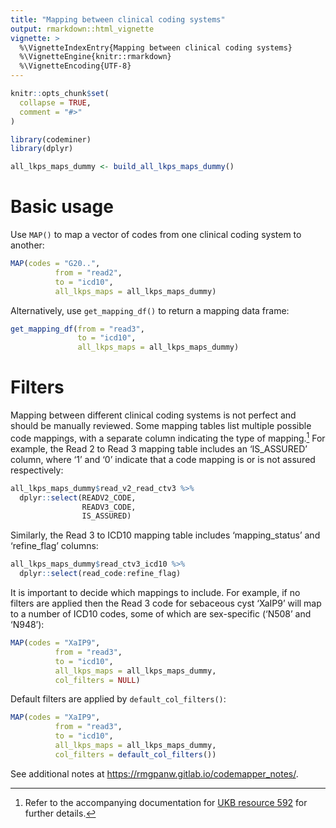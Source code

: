 ```yaml
---
title: "Mapping between clinical coding systems"
output: rmarkdown::html_vignette
vignette: >
  %\VignetteIndexEntry{Mapping between clinical coding systems}
  %\VignetteEngine{knitr::rmarkdown}
  %\VignetteEncoding{UTF-8}
---
```


```r
knitr::opts_chunk$set(
  collapse = TRUE,
  comment = "#>"
)
```

```r
library(codeminer)
library(dplyr)

all_lkps_maps_dummy <- build_all_lkps_maps_dummy()
```

# Basic usage

Use `MAP()` to map a vector of codes from one clinical coding system to another:

```r
MAP(codes = "G20..",
          from = "read2",
          to = "icd10",
          all_lkps_maps = all_lkps_maps_dummy)
```

Alternatively, use `get_mapping_df()` to return a mapping data frame:

```r
get_mapping_df(from = "read3",
               to = "icd10",
               all_lkps_maps = all_lkps_maps_dummy)
```

# Filters

Mapping between different clinical coding systems is not perfect and should be manually reviewed. Some mapping tables list multiple possible code mappings, with a separate column indicating the type of mapping.[^1] For example, the Read 2 to Read 3 mapping table includes an 'IS_ASSURED' column, where '1' and '0' indicate that a code mapping is or is not assured respectively:

[^1]: Refer to the accompanying documentation for [UKB resource 592](https://biobank.ndph.ox.ac.uk/ukb/refer.cgi?id=592 "Clinical coding classification systems and maps") for further details.

```r
all_lkps_maps_dummy$read_v2_read_ctv3 %>% 
  dplyr::select(READV2_CODE,
                READV3_CODE,
                IS_ASSURED)
```

Similarly, the Read 3 to ICD10 mapping table includes 'mapping_status' and 'refine_flag' columns:

```r
all_lkps_maps_dummy$read_ctv3_icd10 %>% 
  dplyr::select(read_code:refine_flag)
```

It is important to decide which mappings to include. For example, if no filters are applied then the Read 3 code for sebaceous cyst 'XaIP9' will map to a number of ICD10 codes, some of which are sex-specific ('N508' and 'N948'):

```r
MAP(codes = "XaIP9",
          from = "read3",
          to = "icd10",
          all_lkps_maps = all_lkps_maps_dummy,
          col_filters = NULL)
```

Default filters are applied by `default_col_filters()`:

```r
MAP(codes = "XaIP9",
          from = "read3",
          to = "icd10",
          all_lkps_maps = all_lkps_maps_dummy,
          col_filters = default_col_filters())
```

See additional notes at <https://rmgpanw.gitlab.io/codemapper_notes/>.
